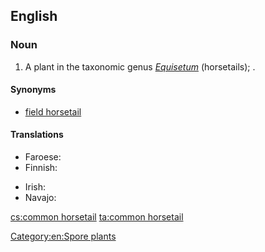 ==English==
{{rfi|en}}

===Noun===
{{en-noun|head=[[common]] [[horsetail]]}}

# A plant in the taxonomic genus ''[[Equisetum]]'' (horsetails); {{taxlink|Equisetum arvense|species|noshow=1}}.

====Synonyms====
* [[field horsetail]]

====Translations====
{{trans-top|plant}}
* Faroese: {{t|fo|kannubjølluvísa|f}}
* Finnish: {{t+|fi|peltokorte}}
{{trans-mid}}
* Irish: {{t|ga|broimín|m}}
* Navajo: {{t|nv|ałtį́į́ jikʼáshí}}
{{trans-bottom}}

[[Category:en:Spore plants]]

[[cs:common horsetail]]
[[ta:common horsetail]]